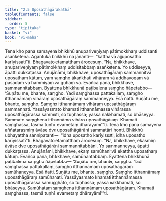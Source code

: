 ```yaml
---
title: "2.5 Uposathāgārakathā"
tableOfContents: false
sidebar:
  order: 5
type: "tipitaka"
basket: "vi"
book: "vi-maha"
---
```



<DynamicBreadcrumb />

<Division number="141" book="vi-maha" e="ch" v="3" p="145">

<Paragraph number="596" book="vi-maha">
Tena kho pana samayena bhikkhū anupariveṇiyaṃ pātimokkhaṃ uddisanti asaṅketena. Āgantukā bhikkhū na jānanti—  “kattha vā ajjuposatho karīyissatī”ti. Bhagavato etamatthaṃ ārocesuṃ. “Na, bhikkhave, anupariveṇiyaṃ pātimokkhaṃ uddisitabbaṃ asaṅketena. Yo uddiseyya, āpatti dukkaṭassa. Anujānāmi, bhikkhave, uposathāgāraṃ sammannitvā uposathaṃ kātuṃ, yaṃ saṃgho ākaṅkhati vihāraṃ vā aḍḍhayogaṃ vā pāsādaṃ vā hammiyaṃ vā guhaṃ vā. Evañca pana, bhikkhave, sammannitabbaṃ. Byattena bhikkhunā paṭibalena saṃgho ñāpetabbo—
</Paragraph>

<Paragraph number="597" book="vi-maha">
‘Suṇātu me, bhante, saṃgho. Yadi saṃghassa pattakallaṃ, saṃgho itthannāmaṃ vihāraṃ uposathāgāraṃ sammanneyya. Esā ñatti.
</Paragraph>

<Paragraph number="598" book="vi-maha">
Suṇātu me, bhante, saṃgho. Saṃgho itthannāmaṃ vihāraṃ uposathāgāraṃ sammannati. Yassāyasmato khamati itthannāmassa vihārassa uposathāgārassa sammuti, so tuṇhassa; yassa nakkhamati, so bhāseyya. Sammato saṃghena itthannāmo vihāro uposathāgāraṃ. Khamati saṃghassa, tasmā tuṇhī, evametaṃ dhārayāmī’”ti.
</Paragraph>

<Paragraph number="599" book="vi-maha">
Tena kho pana samayena aññatarasmiṃ āvāse dve uposathāgārāni sammatāni honti. Bhikkhū ubhayattha sannipatanti—  “idha uposatho karīyissati, idha uposatho karīyissatī”ti. Bhagavato etamatthaṃ ārocesuṃ. “Na, bhikkhave, ekasmiṃ āvāse dve uposathāgārāni sammannitabbāni. Yo sammanneyya, āpatti dukkaṭassa. Anujānāmi, bhikkhave, ekaṃ samūhanitvā ekattha uposathaṃ kātuṃ. Evañca pana, bhikkhave, samūhantabbaṃ. Byattena bhikkhunā paṭibalena saṃgho ñāpetabbo—
</Paragraph>

<Paragraph number="600" book="vi-maha">
‘Suṇātu me, bhante, saṃgho. Yadi saṃghassa pattakallaṃ, saṃgho itthannāmaṃ uposathāgāraṃ samūhaneyya. Esā ñatti.
</Paragraph>

<Paragraph number="601" book="vi-maha">
Suṇātu me, bhante, saṃgho. Saṃgho itthannāmaṃ uposathāgāraṃ samūhanati. Yassāyasmato khamati itthannāmassa uposathāgārassa samugghāto, so tuṇhassa; yassa nakkhamati, so bhāseyya. Samūhataṃ saṃghena itthannāmaṃ uposathāgāraṃ. Khamati saṃghassa, tasmā tuṇhī, evametaṃ dhārayāmī’”ti.
</Paragraph>
</Division>
